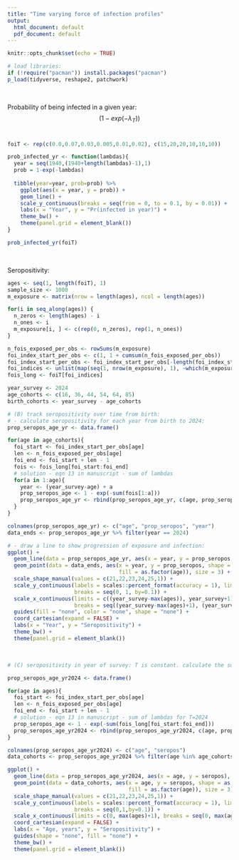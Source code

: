 ```yaml
---
title: "Time varying force of infection profiles"
output:
  html_document: default
  pdf_document: default
---
```


<style>
body {
text-align: justify}
</style>

```r
knitr::opts_chunk$set(echo = TRUE)
```

```r

# load libraries:
if (!require("pacman")) install.packages("pacman")
p_load(tidyverse, reshape2, patchwork)

```

$~$

Probability of being infected in a given year: $$(1 - exp(-\lambda_T))$$
$~$

```r

foiT <- rep(c(0.0,0.07,0.03,0.005,0.01,0.02), c(15,20,20,10,10,10))

prob_infected_yr <- function(lambdas){
  year = seq(1940,(1940+length(lambdas)-1),1)
  prob = 1-exp(-lambdas)
  
  tibble(year=year, prob=prob) %>% 
    ggplot(aes(x = year, y = prob)) +
    geom_line() +
    scale_y_continuous(breaks = seq(from = 0, to = 0.1, by = 0.01)) +
    labs(x = "Year", y = "Pr(infected in year)") +
    theme_bw() +
    theme(panel.grid = element_blank())
}

prob_infected_yr(foiT)

```

$~$

Seropositivity:

```r

ages <- seq(1, length(foiT), 1)
sample_size <- 1000
m_exposure <- matrix(nrow = length(ages), ncol = length(ages))

for(i in seq_along(ages)) {
  n_zeros <- length(ages) - i
  n_ones <- i
  m_exposure[i, ] <- c(rep(0, n_zeros), rep(1, n_ones))
}

n_fois_exposed_per_obs <- rowSums(m_exposure)
foi_index_start_per_obs <- c(1, 1 + cumsum(n_fois_exposed_per_obs))
foi_index_start_per_obs <- foi_index_start_per_obs[-length(foi_index_start_per_obs)]
foi_indices <- unlist(map(seq(1, nrow(m_exposure), 1), ~which(m_exposure[., ]==1)))
fois_long <- foiT[foi_indices]

year_survey <- 2024
age_cohorts <- c(16, 36, 44, 54, 64, 85)
birth_cohorts <- year_survey - age_cohorts

# (B) track seropositivity over time from birth:
# - calculate seropositivity for each year from birth to 2024:
prop_seropos_age_yr <- data.frame()

for(age in age_cohorts){
  foi_start <- foi_index_start_per_obs[age]
  len <- n_fois_exposed_per_obs[age]
  foi_end <- foi_start + len - 1
  fois <- fois_long[foi_start:foi_end]
  # solution - eqn 13 in manuscript - sum of lambdas
  for(a in 1:age){
    year <- (year_survey-age) + a
    prop_seropos_age <- 1 - exp(-sum(fois[1:a]))
    prop_seropos_age_yr <- rbind(prop_seropos_age_yr, c(age, prop_seropos_age, year))
  }
}

colnames(prop_seropos_age_yr) <- c("age", "prop_seropos", "year")
data_ends <- prop_seropos_age_yr %>% filter(year == 2024)

# - draw a line to show progression of exposure and infection:
ggplot() +
  geom_line(data = prop_seropos_age_yr, aes(x = year, y = prop_seropos, color = as.factor(age))) +
  geom_point(data = data_ends, aes(x = year, y = prop_seropos, shape = as.factor(age), 
                                   fill = as.factor(age)), size = 3) +
  scale_shape_manual(values = c(21,22,23,24,25,1)) +
  scale_y_continuous(labels = scales::percent_format(accuracy = 1), limits = c(0, 1),
                     breaks = seq(0, 1, by=0.1)) +
  scale_x_continuous(limits = c((year_survey-max(ages)), year_survey+1), 
                     breaks = seq((year_survey-max(ages)+1), (year_survey+1), 10)) +
  guides(fill = "none", color = "none", shape = "none") +
  coord_cartesian(expand = FALSE) +
  labs(x = "Year", y = "Seropositivity") +
  theme_bw() +
  theme(panel.grid = element_blank())

```

$~$

```r

# (C) seropositivity in year of survey: T is constant. calculate the sum of lambdas upto the current age.

prop_seropos_age_yr2024 <- data.frame()

for(age in ages){
  foi_start <- foi_index_start_per_obs[age]
  len <- n_fois_exposed_per_obs[age]
  foi_end <- foi_start + len - 1
  # solution - eqn 13 in manuscript - sum of lambdas for T=2024
  prop_seropos_age <- 1 - exp(-sum(fois_long[foi_start:foi_end]))
  prop_seropos_age_yr2024 <- rbind(prop_seropos_age_yr2024, c(age, prop_seropos_age))
}

colnames(prop_seropos_age_yr2024) <- c("age", "seropos")
data_cohorts <- prop_seropos_age_yr2024 %>% filter(age %in% age_cohorts)

ggplot() +
  geom_line(data = prop_seropos_age_yr2024, aes(x = age, y = seropos), linetype = "dashed") +
  geom_point(data = data_cohorts, aes(x = age, y = seropos, shape = as.factor(age), 
                                      fill = as.factor(age)), size = 3) +
  scale_shape_manual(values = c(21,22,23,24,25,1)) +
  scale_y_continuous(labels = scales::percent_format(accuracy = 1), limits = c(0,1),
                     breaks = seq(0,1,by=0.1)) +
  scale_x_continuous(limits = c(0, max(ages)+1), breaks = seq(0, max(ages), by=10)) +
  coord_cartesian(expand = FALSE) +
  labs(x = "Age, years", y = "Seropositivity") +
  guides(shape = "none", fill = "none") +
  theme_bw() +
  theme(panel.grid = element_blank())
  

```


